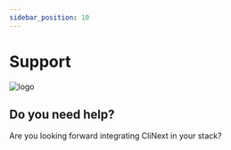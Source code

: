 ```yaml
---
sidebar_position: 10
---
```


# Support

![logo](/img/icon.svg)

## Do you need help?
Are you looking forward integrating CliNext in your stack? 
